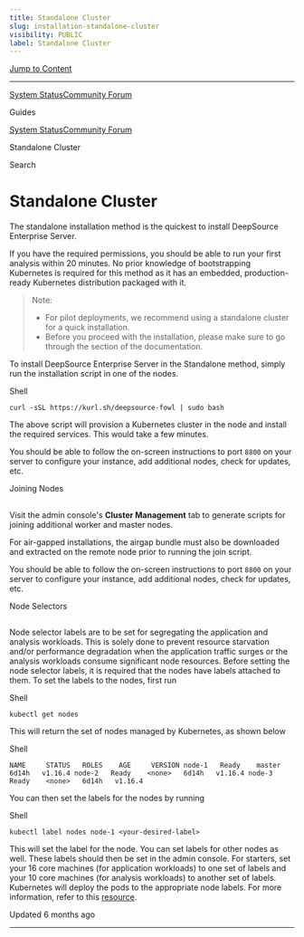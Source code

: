 ```yaml
---
title: Standalone Cluster
slug: installation-standalone-cluster
visibility: PUBLIC
label: Standalone Cluster
---
```

[Jump to Content](#content)

* * *

[System Status](https://deepsourcestatus.com/)[Community Forum](https://discuss.deepsource.com/)

Guides

[System Status](https://deepsourcestatus.com/)[Community Forum](https://discuss.deepsource.com/)

Standalone Cluster

Search

Standalone Cluster
==================

The standalone installation method is the quickest to install DeepSource Enterprise Server.

If you have the required permissions, you should be able to run your first analysis within 20 minutes. No prior knowledge of bootstrapping Kubernetes is required for this method as it has an embedded, production-ready Kubernetes distribution packaged with it.

> Note:
> 
> *   For pilot deployments, we recommend using a standalone cluster for a quick installation.
> *   Before you proceed with the installation, please make sure to go through the section of the documentation.

To install DeepSource Enterprise Server in the Standalone method, simply run the installation script in one of the nodes.

Shell

`curl -sSL https://kurl.sh/deepsource-fowl | sudo bash`

The above script will provision a Kubernetes cluster in the node and install the required services. This would take a few minutes.

You should be able to follow the on-screen instructions to port `8800` on your server to configure your instance, add additional nodes, check for updates, etc.

Joining Nodes

[](#joining-nodes)
-----------------------------------

Visit the admin console's **Cluster Management** tab to generate scripts for joining additional worker and master nodes.

For air-gapped installations, the airgap bundle must also be downloaded and extracted on the remote node prior to running the join script.

You should be able to follow the on-screen instructions to port `8800` on your server to configure your instance, add additional nodes, check for updates, etc.

Node Selectors

[](#node-selectors)
-------------------------------------

Node selector labels are to be set for segregating the application and analysis workloads. This is solely done to prevent resource starvation and/or performance degradation when the application traffic surges or the analysis workloads consume significant node resources. Before setting the node selector labels, it is required that the nodes have labels attached to them. To set the labels to the nodes, first run

Shell

`kubectl get nodes`

This will return the set of nodes managed by Kubernetes, as shown below

Shell

`NAME     STATUS   ROLES    AGE     VERSION node-1   Ready    master   6d14h   v1.16.4 node-2   Ready    <none>   6d14h   v1.16.4 node-3   Ready    <none>   6d14h   v1.16.4`

You can then set the labels for the nodes by running

Shell

`kubectl label nodes node-1 <your-desired-label>`

This will set the label for the node. You can set labels for other nodes as well. These labels should then be set in the admin console. For starters, set your 16 core machines (for application workloads) to one set of labels and your 10 core machines (for analysis workloads) to another set of labels. Kubernetes will deploy the pods to the appropriate node labels. For more information, refer to this [resource](https://kubernetes.io/docs/concepts/scheduling-eviction/assign-pod-node/#nodeselector).

Updated 6 months ago

* * *
